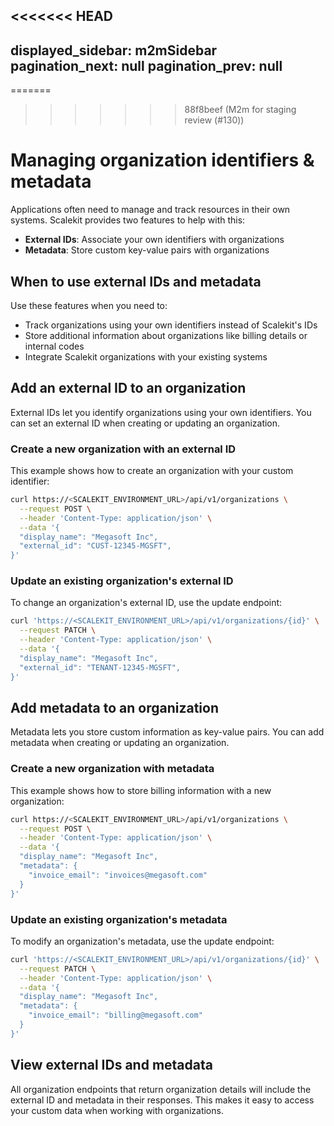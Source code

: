 <<<<<<< HEAD
---
displayed_sidebar: m2mSidebar
pagination_next: null
pagination_prev: null
---

=======
>>>>>>> 88f8beef (M2m for staging review (#130))
# Managing organization identifiers & metadata

Applications often need to manage and track resources in their own systems. Scalekit provides two features to help with this:

* **External IDs**: Associate your own identifiers with organizations
* **Metadata**: Store custom key-value pairs with organizations

## When to use external IDs and metadata

Use these features when you need to:

* Track organizations using your own identifiers instead of Scalekit's IDs
* Store additional information about organizations like billing details or internal codes
* Integrate Scalekit organizations with your existing systems

## Add an external ID to an organization

External IDs let you identify organizations using your own identifiers. You can set an external ID when creating or updating an organization.

### Create a new organization with an external ID

This example shows how to create an organization with your custom identifier:

<CodeWithHeader title="Create a new organization with an external ID">

```bash
curl https://<SCALEKIT_ENVIRONMENT_URL>/api/v1/organizations \
  --request POST \
  --header 'Content-Type: application/json' \
  --data '{
  "display_name": "Megasoft Inc",
  "external_id": "CUST-12345-MGSFT",
}'
```

</CodeWithHeader>

### Update an existing organization's external ID

To change an organization's external ID, use the update endpoint:

<CodeWithHeader title="Update an existing organization's external ID">

```bash
curl 'https://<SCALEKIT_ENVIRONMENT_URL>/api/v1/organizations/{id}' \
  --request PATCH \
  --header 'Content-Type: application/json' \
  --data '{
  "display_name": "Megasoft Inc",
  "external_id": "TENANT-12345-MGSFT",
}'
```

</CodeWithHeader>

## Add metadata to an organization

Metadata lets you store custom information as key-value pairs. You can add metadata when creating or updating an organization.

### Create a new organization with metadata

This example shows how to store billing information with a new organization:

<CodeWithHeader title="Create a new organization with metadata">

```bash
curl https://<SCALEKIT_ENVIRONMENT_URL>/api/v1/organizations \
  --request POST \
  --header 'Content-Type: application/json' \
  --data '{
  "display_name": "Megasoft Inc",
  "metadata": {
    "invoice_email": "invoices@megasoft.com"
  }
}'
```

</CodeWithHeader>

### Update an existing organization's metadata

To modify an organization's metadata, use the update endpoint:

<CodeWithHeader title="Update an existing organization's metadata">

```bash
curl 'https://<SCALEKIT_ENVIRONMENT_URL>/api/v1/organizations/{id}' \
  --request PATCH \
  --header 'Content-Type: application/json' \
  --data '{
  "display_name": "Megasoft Inc",
  "metadata": {
    "invoice_email": "billing@megasoft.com"
  }
}'
```

</CodeWithHeader>

## View external IDs and metadata

All organization endpoints that return organization details will include the external ID and metadata in their responses. This makes it easy to access your custom data when working with organizations.
